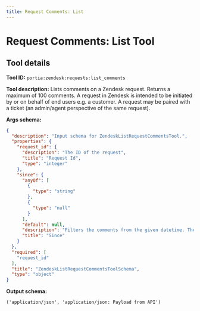 ```yaml
---
title: Request Comments: List
---
```

<!-- WARNING: This file is auto-generated by generate_tool_docs.py. Do not edit manually. -->


# Request Comments: List Tool

<Intro />

## Tool details
**Tool ID:** `portia:zendesk:requests:list_comments`

**Tool description:** Lists comments on a Zendesk request. Returns a maximum of 100 comments. A request in Zendesk is intended to be initiated by or on behalf of end users e.g. a customer. A request may be paired with a ticket (an admin/agent perspective of the same request). 

**Args schema:**
```json
{
  "description": "Input schema for ZendeskListRequestCommentsTool.",
  "properties": {
    "request_id": {
      "description": "The ID of the request",
      "title": "Request Id",
      "type": "integer"
    },
    "since": {
      "anyOf": [
        {
          "type": "string"
        },
        {
          "type": "null"
        }
      ],
      "default": null,
      "description": "Filters the comments from the given datetime. The datetime must be in ISO 8601 format. Example: 2019-01-01T00:00:00Z",
      "title": "Since"
    }
  },
  "required": [
    "request_id"
  ],
  "title": "ZendeskListRequestCommentsToolSchema",
  "type": "object"
}
```

**Output schema:**
```
('application/json', 'application/json: Payload from API')
```

